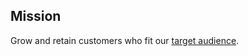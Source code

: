 ## Mission
Grow and retain customers who fit our [target audience](https://posthog.com/handbook/strategy/strategy#target-audience-for-2021). 